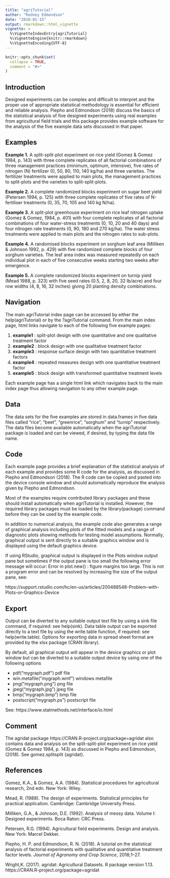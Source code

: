 ```yaml
---
title: "agriTutorial" 
author: "Rodney Edmondson"
date: "2018-01-15"
output: rmarkdown::html_vignette
vignette: >
  %\VignetteIndexEntry{agriTutorial}
  %\VignetteEngine{knitr::rmarkdown}
  %\VignetteEncoding{UTF-8}
---
```


```r
knitr::opts_chunk$set(
  collapse = TRUE,
  comment = "#>"
)
```
## Introduction

Designed experiments can be complex and difficult to interpret and the proper use of appropriate statistical methodology is essential for efficient and reliable analysis. Piepho and Edmondson (2018) discuss the basics of the statistical analysis of five designed experiments using real examples from agricultural field trials and this package provides example software for the analysis of the five example data sets discussed in that paper.

## Examples

**Example 1.** A split-split-plot experiment on rice yield (Gomez & Gomez 1984, p. 143) with three complete replicates of all factorial combinations of three management practices (minimum, optimum, intensive), five rates of nitrogen (N) fertilizer (0, 50, 80, 110, 140 kg/ha) and three varieties. The fertilizer treatments were applied to main plots, the management practices to split-plots and the varieties to split-split-plots.

**Example 2.** A complete randomized blocks experiment on sugar beet yield (Petersen 1994, p. 125) with three complete replicates of five rates of N-fertiliser treatments (0, 35, 70, 105 and 140 kg N/ha). 

**Example 3.** A split-plot greenhouse experiment on rice leaf nitrogen uptake (Gomez & Gomez, 1984, p. 401) with four complete replicates of all factorial combinations of four water-stress treatments (0, 10, 20 and 40 days) and four nitrogen rate treatments (0, 90, 180 and 270 kg/ha). The water stress treatments were applied to main plots and the nitrogen rates to sub-plots.

**Example 4.** A randomised blocks experiment on sorghum leaf area (Milliken & Johnson 1992, p. 429) with five randomized complete blocks of four sorghum varieties. The leaf area index was measured repeatedly on each individual plot in each of five consecutive weeks starting two weeks after emergence.

**Example 5.** A complete randomized blocks experiment on turnip yield (Mead 1988, p. 323) with five seed rates (0.5, 2, 8, 20, 32 lb/acre) and four row widths (4, 8, 16, 32 inches) giving 20 planting density combinations.

## Navigation

The main agriTutorial index page can be accessed by either the <nobr>help(agriTutorial)</nobr> or by the <nobr>?agriTutorial</nobr> command. From the main index page, html links navigate to each of the following five example pages:  

1. **example1** : split-plot design with one quantitative and one qualitative treatment factor
1. **example2** : block design with one qualitative treatment factor
1. **example3** : response surface design with two quantitative treatment factors
1. **example4** : repeated measures design with one quantitative treatment factor
1. **example5** : block design with transformed quantitative treatment levels

Each example page has a single html link which navigates back to the main index page thus allowing navigation to any other example page.

## Data

The data sets for the five examples are stored in data.frames in five data files called "rice", "beet", "greenrice", "sorghum" and "turnip" respectively. The data files become available automatically when the agriTutorial package is loaded and can be viewed, if desired, by typing the data file name.

## Code

Each example page provides a brief explanation of the statistical analysis of each example and provides some R code for the analysis, as discussed in Piepho and Edmondson (2018). The R code can be copied and pasted into the device console window and should automatically  reproduce the analysis given by Piepho and Edmondson.

Most of the examples require contributed library packages and these should install automatically when agriTutorial is installed. However, the required library packages must be loaded by the library(package) command before they can be used by the example code.

In addition to numerical analysis, the example code also generates a range of graphical analysis including plots of the fitted models and a range of diagnostic plots showing methods for testing model assumptions. Normally, graphical output is sent directly to a suitable graphics window and is displayed using the default graphics device. 

If using RStudio, graphical output is displayed in the Plots window output pane but sometimes if the output pane is too small the following error message will occur: Error in plot.new() : figure margins too large. This is not a program error and can be resolved by increasing the size of the output pane, see:

https://support.rstudio.com/hc/en-us/articles/200488548-Problem-with-Plots-or-Graphics-Device

## Export

Output can be diverted to any suitable output text file by using a sink file command, if required: see help(sink). Data table output can be exported directly to a text file by using the write.table function, if required: see help(write.table). Options for exporting data in spread sheet format are provided by the xlsx package (CRAN library).

By default, all graphical output will appear in the device graphics or plot window but can be diverted to a suitable output device by using one of the following options

* pdf("mygraph.pdf") 	pdf file
* win.metafile("mygraph.wmf") 	windows metafile
* png("mygraph.png") 	png file
* jpeg("mygraph.jpg") 	jpeg file
* bmp("mygraph.bmp") 	bmp file
* postscript("mygraph.ps") 	postscript file 

See: https://www.statmethods.net/interface/io.html

## Comment

The agridat package https://CRAN.R-project.org/package=agridat also contains data and analysis on the split-split-plot experiment on rice yield (Gomez & Gomez 1984, p. 143) as discussed in Piepho and Edmondson, (2018). See gomez.splitsplit {agridat}.

## References

Gomez, K.A., & Gomez, A.A. (1984). Statistical procedures for agricultural research, 2nd edn. New York: Wiley.

Mead, R. (1988). The design of experiments. Statistical principles for practical application. Cambridge: Cambridge University Press.

Milliken, G.A., & Johnson, D.E. (1992). Analysis of messy data. Volume I: Designed experiments. Boca Raton: CRC Press.

Petersen, R.G. (1994). Agricultural field experiments. Design and analysis. New York: Marcel Dekker.

Piepho, H. P. and Edmondson, R. N. (2018). A tutorial on the statistical analysis of factorial experiments with qualitative and quantitative treatment factor levels. *Journal of Agronomy and Crop Science*, 2018;1–27.

Wright,K. (2017). agridat: Agricultural Datasets. R package version 1.13. https://CRAN.R-project.org/package=agridat



